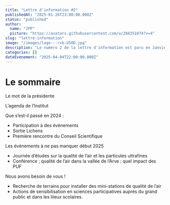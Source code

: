 ```yaml
---
title: "Lettre d'information #2"
publishedAt: "2025-01-26T23:00:00.000Z"
status: "published"
author:
  name: "JPP"
  picture: "https://avatars.githubusercontent.com/u/204351074?v=4"
slug: "lettre-information"
image: "/images/logo---rvb-U5OD.jpg"
description: "Le numéro 2 de la lettre d'information est paru en Janvier 2025"
categories: []
dateEvenement: "2025-04-04T22:00:00.000Z"
---
```


# **Le sommaire**

Le mot de la présidente

L’agenda de l’Institut

Que s’est-il passé en 2024 :

- Participation à des événements
- Sortie Lichens
- Première rencontre du Conseil Scientifique

Les événements à ne pas manquer début 2025

- Journée d’études sur la qualité de l’air et les particules ultrafines
- Conférence ; qualité de l’air dans la vallée de l’Arve : quel impact des PUF

Nous avons besoin de vous !

- Recherche de terrains pour installer des mini-stations de qualité de l’air
- Actions de sensibilisation en sciences participatives auprès du grand public et dans les liieux scolaires.